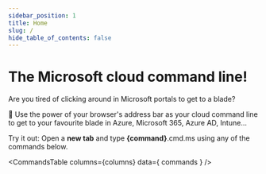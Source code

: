 ```yaml
---
sidebar_position: 1
title: Home
slug: /
hide_table_of_contents: false
---
```



# The Microsoft cloud command line!

Are you tired of clicking around in Microsoft portals to get to a blade?

🚀 Use the power of your browser's address bar as your cloud command line to get to your favourite blade in Azure, Microsoft 365, Azure AD, Intune...

Try it out: Open a **new tab** and type **{command}**.cmd.ms using any of the commands below. 

<CommandsTable
  columns={columns}
  data={ commands }
/>

